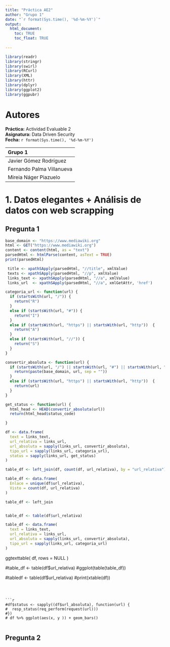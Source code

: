 ```yaml
---
title: "Práctica AE2"
author: "Grupo 1"
date: "`r format(Sys.time(), '%d-%m-%Y')`"
output: 
  html_document:
    toc: TRUE
    toc_float: TRUE
    
---
```


```r
library(readr)
library(stringr)
library(swirl)
library(RCurl)
library(XML)
library(httr)
library(dplyr)
library(ggplot2)
library(ggpubr)

```

# Autores

**Práctica:** Actividad Evaluable 2  
**Asignatura:** Data Driven Security  
**Fecha:** `r format(Sys.time(), '%d-%m-%Y')`  


|Grupo 1 |  
|:--------|  
|Javier Gómez Rodríguez|  
|Fernando Palma Villanueva|  
|Mireia Náger Piazuelo| 


# 1. Datos elegantes + Análisis de datos con web scrapping

## Pregunta 1

```r
base_domain <- "https://www.mediawiki.org"
html <- GET("https://www.mediawiki.org")
content <- content(html, as = "text")
parsedHtml <- htmlParse(content, asText = TRUE)
print(parsedHtml)
```


```r
 title <- xpathSApply(parsedHtml, "//title", xmlValue)
 texts <- xpathSApply(parsedHtml, "//p", xmlValue)
 links_text <- xpathSApply(parsedHtml, "//a", xmlValue)
 links_url  <- xpathSApply(parsedHtml, "//a", xmlGetAttr, 'href')
```


```r

categoria_url <- function(url) {
  if (startsWith(url, "/")) {
    return("R")
  }
  else if (startsWith(url, "#")) {
    return("I")
  }
  else if (startsWith(url, "https") || startsWith(url, "http"))  {
    return("A")
  }
  else if (startsWith(url, "//")) {
    return("S")
  }
}

convertir_absoluta <- function(url) {
  if (startsWith(url, "/") || startsWith(url, "#") || startsWith(url, "//")) {
    return(paste(base_domain, url, sep = ""))
  }
  else if (startsWith(url, "https") || startsWith(url, "http"))  {
    return(url)
  }
}

get_status <- function(url) {
  html_head <- HEAD(convertir_absoluta(url))
  return(html_head$status_code)

}

```


```r
df <- data.frame(
  text = links_text,
  url_relativa = links_url,
  url_absoluta = sapply(links_url, convertir_absoluta),
  tipo_url = sapply(links_url, categoria_url),
  status = sapply(links_url, get_status)
)
```


```r
table_df <- left_join(df, count(df, url_relativa), by = "url_relativa")

table_df <- data.frame(
  Enlace = unique(df$url_relativa),
  Visto = count(df, url_relativa)
)

table_df <- left_join



```

```r

table_df <- table(df$url_relativa)

table_df <- data.frame(
  text = links_text,
  url_relativa = links_url,
  url_absoluta = sapply(links_url, convertir_absoluta),
  tipo_url = sapply(links_url, categoria_url)
)
```

ggtexttable(
  df,
  rows = NULL
)

#table_df <- table(df$url_relativa)
#ggplot(table(table_df))

#tabledf <- table(df$url_relativa)
#print(xtable(df))
```



```r
#df$status <- sapply((df$url_absoluta), function(url) {
#  resp_status(req_perform(request(url)))
#})
# df %>% ggplot(aes(x, y )) + geom_bars()


```

## Pregunta 2
